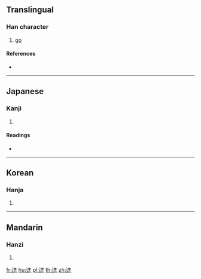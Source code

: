 {{character info/new}}
{{also|往}}
==Translingual==

===Han character===
{{Han char|rn=162|rad=辵|as=04|sn=8|four=|canj=YYG}}

# [[go]]

====References====
* {{Han ref|kx=1255.070|dkj=38799|dj=1738.250|hdz=63826.080|uh=8FEC|ud=36844}}

----

==Japanese==

===Kanji===
{{ja-kanji|grade=|rs=辵04}}

# {{defn|lang=ja|sort=辵04}}

====Readings====
* {{ja-readings|on=[[おう]] (ō)|kun=[[ゆく]] (yuku), [[いく]] (iku), [[いにしえ]] (inishie)|nanori=}}

----

==Korean==

===Hanja===
{{ko-hanja|hangeul=왕|eumhun=|rv=wang|mr=wang|y=wang}}

# {{defn|lang=ko|sort=辵04}}

----

==Mandarin==

===Hanzi===
{{cmn-hanzi|pin=[[wǎng]] ([[wang3]]), [[zuò]] ([[zuo4]])|wg=wang<sup>3</sup>, tso<sup>4</sup>}}

# {{defn|lang=cmn|sort=辵04}}

[[fr:迬]]
[[hu:迬]]
[[pl:迬]]
[[th:迬]]
[[zh:迬]]